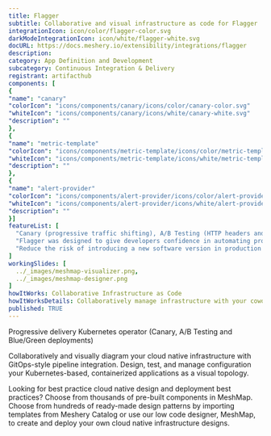 ```yaml
---
title: Flagger
subtitle: Collaborative and visual infrastructure as code for Flagger
integrationIcon: icon/color/flagger-color.svg
darkModeIntegrationIcon: icon/white/flagger-white.svg
docURL: https://docs.meshery.io/extensibility/integrations/flagger
description: 
category: App Definition and Development
subcategory: Continuous Integration & Delivery
registrant: artifacthub
components: [
{
"name": "canary"
"colorIcon": "icons/components/canary/icons/color/canary-color.svg"
"whiteIcon": "icons/components/canary/icons/white/canary-white.svg"
"description": ""
},
{
"name": "metric-template"
"colorIcon": "icons/components/metric-template/icons/color/metric-template-color.svg"
"whiteIcon": "icons/components/metric-template/icons/white/metric-template-white.svg"
"description": ""
},
{
"name": "alert-provider"
"colorIcon": "icons/components/alert-provider/icons/color/alert-provider-color.svg"
"whiteIcon": "icons/components/alert-provider/icons/white/alert-provider-white.svg"
"description": ""
}]
featureList: [
  "Canary (progressive traffic shifting), A/B Testing (HTTP headers and cookies traffic routing), Blue/Green (traffic switching and mirroring)",
  "Flagger was designed to give developers confidence in automating production releases with progressive delivery techniques.",
  "Reduce the risk of introducing a new software version in production by gradually shifting traffic to the new version while measuring metrics like HTTP/gRPC request success rate and latency."
]
workingSlides: [
  ../_images/meshmap-visualizer.png,
  ../_images/meshmap-designer.png
]
howItWorks: Collaborative Infrastructure as Code
howItWorksDetails: Collaboratively manage infrastructure with your coworkers synchronously sharing the same designs.
published: TRUE
---
```

<p>
Progressive delivery Kubernetes operator (Canary, A/B Testing and Blue/Green deployments)
</p>
<p>
    Collaboratively and visually diagram your cloud native infrastructure with GitOps-style pipeline integration. Design, test, and manage configuration your Kubernetes-based, containerized applications as a visual topology.
</p>
<p>
    Looking for best practice cloud native design and deployment best practices? Choose from thousands of pre-built components in MeshMap. Choose from hundreds of ready-made design patterns by importing templates from Meshery Catalog or use our low code designer, MeshMap, to create and deploy your own cloud native infrastructure designs.
</p>
